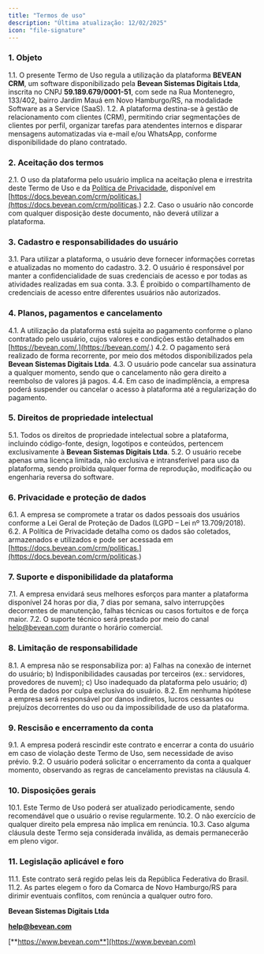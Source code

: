```yaml
---
title: "Termos de uso"
description: "Última atualização: 12/02/2025"
icon: "file-signature"
---
```


### **1. Objeto**

1.1. O presente Termo de Uso regula a utilização da plataforma **BEVEAN CRM**, um software disponibilizado pela **Bevean Sistemas Digitais Ltda**, inscrita no CNPJ **59.189.679/0001-51**, com sede na Rua Montenegro, 133/402, bairro Jardim Mauá em Novo Hamburgo/RS, na modalidade Software as a Service (SaaS).
1.2. A plataforma destina-se à gestão de relacionamento com clientes (CRM), permitindo criar segmentações de clientes por perfil, organizar tarefas para atendentes internos e disparar mensagens automatizadas via e-mail e/ou WhatsApp, conforme disponibilidade do plano contratado.

### **2. Aceitação dos termos**

2.1. O uso da plataforma pelo usuário implica na aceitação plena e irrestrita deste Termo de Uso e da [Política de Privacidade](https://docs.bevean.com/crm/politicas), disponível em [https://docs.bevean.com/crm/politicas.](https://docs.bevean.com/crm/politicas.)
2.2. Caso o usuário não concorde com qualquer disposição deste documento, não deverá utilizar a plataforma.

### **3. Cadastro e responsabilidades do usuário**

3.1. Para utilizar a plataforma, o usuário deve fornecer informações corretas e atualizadas no momento do cadastro.
3.2. O usuário é responsável por manter a confidencialidade de suas credenciais de acesso e por todas as atividades realizadas em sua conta.
3.3. É proibido o compartilhamento de credenciais de acesso entre diferentes usuários não autorizados.

### **4.  Planos, pagamentos e cancelamento**

4.1. A utilização da plataforma está sujeita ao pagamento conforme o plano contratado pelo usuário, cujos valores e condições estão detalhados em [https://bevean.com/.](https://bevean.com/.)
4.2. O pagamento será realizado de forma recorrente, por meio dos métodos disponibilizados pela **Bevean Sistemas Digitais Ltda**.
4.3. O usuário pode cancelar sua assinatura a qualquer momento, sendo que o cancelamento não gera direito a reembolso de valores já pagos.
4.4. Em caso de inadimplência, a empresa poderá suspender ou cancelar o acesso à plataforma até a regularização do pagamento.

### **5. Direitos de propriedade intelectual**&#x20;

5.1. Todos os direitos de propriedade intelectual sobre a plataforma, incluindo código-fonte, design, logotipos e conteúdos, pertencem exclusivamente à **Bevean Sistemas Digitais Ltda**.
5.2. O usuário recebe apenas uma licença limitada, não exclusiva e intransferível para uso da plataforma, sendo proibida qualquer forma de reprodução, modificação ou engenharia reversa do software.

### **6. Privacidade e proteção de dados**

6.1. A empresa se compromete a tratar os dados pessoais dos usuários conforme a Lei Geral de Proteção de Dados (LGPD – Lei nº 13.709/2018).
6.2. A Política de Privacidade detalha como os dados são coletados, armazenados e utilizados e pode ser acessada em [https://docs.bevean.com/crm/politicas.](https://docs.bevean.com/crm/politicas.)

### **7. Suporte e disponibilidade da plataforma**

7.1. A empresa envidará seus melhores esforços para manter a plataforma disponível 24 horas por dia, 7 dias por semana, salvo interrupções decorrentes de manutenção, falhas técnicas ou casos fortuitos e de força maior.
7.2. O suporte técnico será prestado por meio do canal [help@bevean.com](mailto:help@bevean.com) durante o horário comercial.

### **8. Limitação de responsabilidade**&#x20;

8.1. A empresa não se responsabiliza por:
a) Falhas na conexão de internet do usuário;
b) Indisponibilidades causadas por terceiros (ex.: servidores, provedores de nuvem);
c) Uso inadequado da plataforma pelo usuário;
d) Perda de dados por culpa exclusiva do usuário.
8.2. Em nenhuma hipótese a empresa será responsável por danos indiretos, lucros cessantes ou prejuízos decorrentes do uso ou da impossibilidade de uso da plataforma.

### **9. Rescisão e encerramento da conta**

9.1. A empresa poderá rescindir este contrato e encerrar a conta do usuário em caso de violação deste Termo de Uso, sem necessidade de aviso prévio.
9.2. O usuário poderá solicitar o encerramento da conta a qualquer momento, observando as regras de cancelamento previstas na cláusula 4.

### **10. Disposições gerais**

10.1. Este Termo de Uso poderá ser atualizado periodicamente, sendo recomendável que o usuário o revise regularmente.
10.2. O não exercício de qualquer direito pela empresa não implica em renúncia.
10.3. Caso alguma cláusula deste Termo seja considerada inválida, as demais permanecerão em pleno vigor.

### **11. Legislação aplicável e foro**

11.1. Este contrato será regido pelas leis da República Federativa do Brasil.
11.2. As partes elegem o foro da Comarca de Novo Hamburgo/RS para dirimir eventuais conflitos, com renúncia a qualquer outro foro.

**Bevean Sistemas Digitais Ltda**

[**help@bevean.com**](mailto:help@bevean.com)

[**https://www.bevean.com**](https://www.bevean.com)
